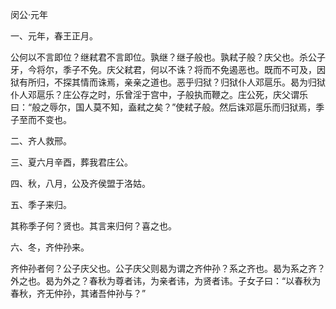 

闵公·元年

一、元年，春王正月。

公何以不言即位？继弒君不言即位。孰继？继子般也。孰弒子般？庆父也。杀公子牙，今将尔，季子不免。庆父弒君，何以不诛？将而不免遏恶也。既而不可及，因狱有所归，不探其情而诛焉，亲亲之道也。恶乎归狱？归狱仆人邓扈乐。曷为归狱仆人邓扈乐？庄公存之时，乐曾淫于宫中，子般执而鞭之。庄公死，庆父谓乐曰：“般之辱尔，国人莫不知，盍弒之矣？”使弒子般。然后诛邓扈乐而归狱焉，季子至而不变也。

二、齐人救邢。

三、夏六月辛酉，葬我君庄公。

四、秋，八月，公及齐侯盟于洛姑。

五、季子来归。

其称季子何？贤也。其言来归何？喜之也。

六、冬，齐仲孙来。

齐仲孙者何？公子庆父也。公子庆父则曷为谓之齐仲孙？系之齐也。曷为系之齐？外之也。曷为外之？春秋为尊者讳，为亲者讳，为贤者讳。子女子曰：“以春秋为春秋，齐无仲孙，其诸吾仲孙与？”

